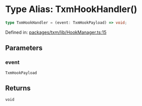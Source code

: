 # Type Alias: TxmHookHandler()

```ts
type TxmHookHandler = (event: TxmHookPayload) => void;
```

Defined in: [packages/txm/lib/HookManager.ts:15](https://github.com/HappyChainDevs/happychain/blob/99d9c499d60929c60f5b0529191c07ec6adb3faa/packages/txm/lib/HookManager.ts#L15)

## Parameters

### event

`TxmHookPayload`

## Returns

`void`
